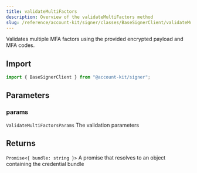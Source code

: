 ```yaml
---
title: validateMultiFactors
description: Overview of the validateMultiFactors method
slug: /reference/account-kit/signer/classes/BaseSignerClient/validateMultiFactors
---
```



Validates multiple MFA factors using the provided encrypted payload and MFA codes.

## Import

```ts
import { BaseSignerClient } from "@account-kit/signer";
```

## Parameters

### params

`ValidateMultiFactorsParams`
The validation parameters

## Returns

`Promise<{ bundle: string }>`
A promise that resolves to an object containing the credential bundle

